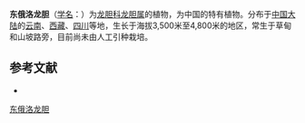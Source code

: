 {{Speciesbox
| name = 东俄洛龙胆
| status = 
| status_system = 
| image =
| genus = Gentiana
| species = tongolensis
| authority = Franch.
}}

'''东俄洛龙胆'''（[[学名|学名]]：{{lang|la|''Gentiana tongolensis''}}）为[[龙胆科|龙胆科]][[龙胆属|龙胆属]]的植物，为中国的特有植物。分布于[[中国大陆|中国大陆]]的[[云南|云南]]、[[西藏|西藏]]、[[四川|四川]]等地，生长于海拔3,500米至4,800米的地区，常生于草甸和山坡路旁，目前尚未由人工引种栽培。

== 参考文献 ==
<div class="references-small">
* {{cite web| url =http://www.bioinfo.cn/db05/KmzwSpecies.php?action=view&id=8622| title =东俄洛龙胆| work =《中国高等植物数据库全库》| publisher =中国科学院微生物研究所| author =昆明植物研究所| accessdate =2009-02-24| deadurl =yes| archiveurl =https://web.archive.org/web/20160305041827/http://www.bioinfo.cn/db05/KmzwSpecies.php?action=view&id=8622| archivedate =2016-03-05}}
</div>
{{Taxonbar|from=Q10869456}}

[[Category:龙胆属|东俄洛龙胆]]


{{植物小作品}}